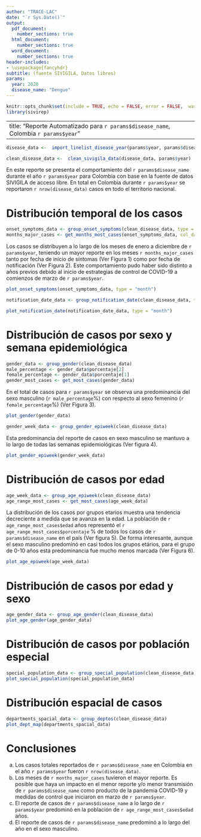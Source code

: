 ```yaml
---
author: "TRACE-LAC"
date: "`r Sys.Date()`"
output:
  pdf_document: 
    number_sections: true
  html_document:
    number_sections: true
  word_document: 
    number_sections: true
header-includes:
- \usepackage{fancyhdr}
subtitle: (fuente SIVIGILA, Datos libres)
params:
  year: 2020
  disease_name: "Dengue"
---
```


```r
knitr::opts_chunk$set(include = TRUE, echo = FALSE, error = FALSE,  warning = FALSE, message = FALSE)
library(sivirep)
```

---
title: "Reporte Automatizado para `r params$disease_name`, Colombia `r params$year`"
---

```r
disease_data <-  import_linelist_disease_year(params$year, params$disease_name)
```

```r
clean_disease_data <-  clean_sivigila_data(disease_data, params$year)
```

```{=tex}
\pagenumbering{gobble}
\pagenumbering{arabic}
```

En este reporte se presenta el comportamiento del `r params$disease_name` durante el año `r params$year` para Colombia con base en la fuente de datos SIVIGILA de acceso libre. En total en Colombia durante `r params$year` se reportaron `r nrow(disease_data)` casos en todo el territorio nacional.

# Distribución temporal de los casos

```r
onset_symptoms_data <- group_onset_symptoms(clean_disease_data, type = "month") 
months_major_cases <- get_months_most_cases(onset_symptoms_data, col_dates = "ini_sin")
```

Los casos se distribuyen a lo largo de los meses de enero a diciembre de `r params$year`, teniendo un mayor reporte en los meses `r months_major_cases` tanto por fecha de inicio de síntomas (Ver Figura 1) como por fecha de notificación (Ver Figura 2). Este comportamiento pudo haber sido distinto a años previos debido al inicio de estrategias de control de COVID-19 a comienzos de marzo de `r params$year`.

```r
plot_onset_symptoms(onset_symptoms_data, type = "month")
```

```r
notification_date_data <- group_notification_date(clean_disease_data, type = "month")
```

\newpage 

```r
plot_notification_date(notification_date_data, type = "month")
```

# Distribución de casos por sexo y semana epidemiológica

```r
gender_data <- group_gender(clean_disease_data)
male_percentage <- gender_data$porcentaje[2]
female_percentage <- gender_data$porcentaje[1]
gender_most_cases <- get_most_cases(gender_data)
```

En el total de casos para `r params$year` se observa una predominancia del sexo masculino (`r male_percentage`%) con respecto al sexo femenino (`r female_percentage`%) (Ver Figura 3).

```r
plot_gender(gender_data)
```

\newpage

```r
gender_week_data <- group_gender_epiweek(clean_disease_data)
```

Esta predominancia del reporte de casos en sexo masculino se mantuvo a lo largo de todas las semanas epidemiológicas (Ver figura 4).

```r
plot_gender_epiweek(gender_week_data)
```

# Distribución de casos por edad

```r
age_week_data <- group_age_epiweek(clean_disease_data)
age_range_most_cases <- get_most_cases(age_week_data)
```

La distribución de los casos por grupos etarios muestra una tendencia decreciente a medida que se avanza en la edad. La población de `r age_range_most_cases$edad` años representó el `r  age_range_most_cases$porcentaje` % de todos los casos de `r params$disease_name` en el país (Ver figura 5). De forma interesante, aunque el sexo masculino predominó en casi todos los grupos etários, para el grupo de 0-10 años esta predominancia fue mucho menos marcada (Ver Figura 6).

```r
plot_age_epiweek(age_week_data)
```

\newpage

# Distribución de casos por edad y sexo

```r
age_gender_data <- group_age_gender(clean_disease_data)
plot_age_gender(age_gender_data)
```

# Distribución de casos por población especial

```r
special_population_data <- group_special_population(clean_disease_data)
plot_special_population(special_population_data)
```

\newpage

# Distribución espacial de casos

```r
departments_spacial_data <- group_deptos(clean_disease_data)
plot_dept_map(departments_spacial_data)
```

\newpage

# Conclusiones

a.  Los casos totales reportados de `r params$disease_name` en Colombia en el año `r params$year` fueron `r nrow(disease_data)`.
b.  Los meses de `r months_major_cases` tuvieron el mayor reporte. Es posible que haya un impacto en el menor reporte y/o menor transmisión de `r params$disease_name` como producto de la pandemia COVID-19 y medidas de control que iniciaron en marzo de `r params$year`.
c.  El reporte de casos de `r params$disease_name` a lo largo de `r params$year` predominó en la población de `r age_range_most_cases$edad` años.
d.  El reporte de casos de `r params$disease_name` predominó a lo largo del año en el sexo masculino.